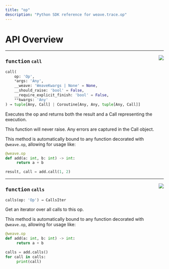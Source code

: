 ```yaml
---
title: "op"
description: "Python SDK reference for weave.trace.op"
---
```



# API Overview








---


<a href="https://github.com/wandb/weave/blob/master/weave/trace/op.py#L1087"><img align="right" src="https://img.shields.io/badge/-source-cccccc?style=flat-square" /></a>

### <kbd>function</kbd> `call`

```python
call(
    op: 'Op',
    *args: 'Any',
    __weave: 'WeaveKwargs | None' = None,
    __should_raise: 'bool' = False,
    __require_explicit_finish: 'bool' = False,
    **kwargs: 'Any'
) → tuple[Any, Call] | Coroutine[Any, Any, tuple[Any, Call]]
```

Executes the op and returns both the result and a Call representing the execution. 

This function will never raise.  Any errors are captured in the Call object. 

This method is automatically bound to any function decorated with `@weave.op`, allowing for usage like: 

```python
@weave.op
def add(a: int, b: int) -> int:
     return a + b

result, call = add.call(1, 2)
```


---


<a href="https://github.com/wandb/weave/blob/master/weave/trace/op.py#L1133"><img align="right" src="https://img.shields.io/badge/-source-cccccc?style=flat-square" /></a>

### <kbd>function</kbd> `calls`

```python
calls(op: 'Op') → CallsIter
```

Get an iterator over all calls to this op. 

This method is automatically bound to any function decorated with `@weave.op`, allowing for usage like: 

```python
@weave.op
def add(a: int, b: int) -> int:
     return a + b

calls = add.calls()
for call in calls:
     print(call)
```
